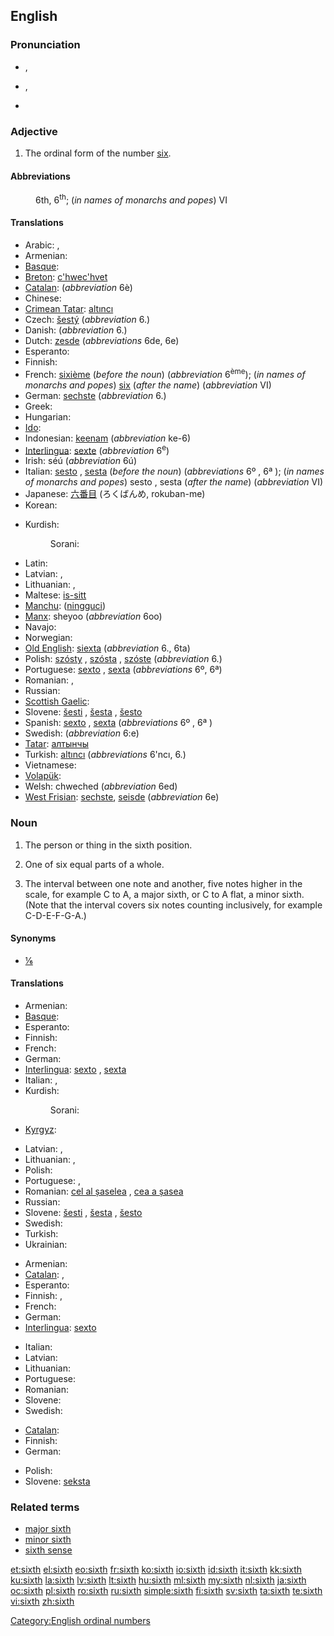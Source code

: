 {{wikipedia}}
==English==
{{ordinalbox|en|5th|6th|7th|fifth|seventh|card=six}}

===Pronunciation===
* {{a|UK}} {{IPA|/sɪksθ/|/sɪkθ/}}, {{SAMPA|/sIksT/|/sIkT/}}
* {{a|US}} {{IPA|/sɪksθ/}}, {{SAMPA|/sIksT/}}
*: {{audio|en-us-sixth.ogg|Audio (US)}}
* {{rhymes|ɪksθ}}

===Adjective===
{{en-adj|-}}

# The ordinal form of the number [[six]].

====Abbreviations====
: 6th, 6<sup>th</sup>; (''in names of monarchs and popes'') VI

====Translations====
{{trans-top|sixth}}
* Arabic: {{Arab|[[سادِس]]}} {{IPAchar|(saːdis)}} {{m}}, {{Arab|[[َسادِسَة]]}} {{IPAchar|(saːdisa)}}  {{f}}
* Armenian: {{t-|hy|վեցերորդ|tr=vec'erord}}
* [[Basque]]: {{t|eu|seigarren|xs=Basque}}
* [[Breton]]: [[c'hwec'hvet]]
* [[Catalan]]: {{t-|ca|sisè|m}} (''abbreviation'' 6è) {{t-|ca|sext|m}}
* Chinese: {{t|cmn|第六|tr=dìliù|sc=Hani}}
* [[Crimean Tatar]]: [[altıncı]]
* Czech: [[šestý]] (''abbreviation'' 6.)
* Danish: {{t|da|sjette}} (''abbreviation'' 6.)
* Dutch: [[zesde]] (''abbreviations'' 6de, 6e)
* Esperanto: {{t+|eo|sesa|xs=Esperanto}}
* Finnish: {{t+|fi|kuudes}}
* French: [[sixième]] (''before the noun'') (''abbreviation'' 6<sup>ème</sup>); (''in names of monarchs and popes'') [[six]] (''after the name'') (''abbreviation'' VI)
* German: [[sechste]] (''abbreviation'' 6.)
* Greek: {{t|el|έκτος|tr=ektos|sc=Grek}}
* Hungarian: {{t+|hu|hatodik}}
* [[Ido]]: {{t+|io|sisesma|xs=Ido}}
* Indonesian: [[keenam]] (''abbreviation'' ke-6)
* [[Interlingua]]: [[sexte]] (''abbreviation'' 6<sup>e</sup>)
* Irish: séú (''abbreviation'' 6ú)
* Italian: [[sesto]] {{m}}, [[sesta]] {{f}} (''before the noun'') (''abbreviations'' 6º {{m}}, 6ª {{f}}); (''in names of monarchs and popes'') sesto {{m}}, sesta {{f}} (''after the name'') (''abbreviation'' VI)
* Japanese: [[六番目]] (ろくばんめ, rokuban-me)
* Korean: {{t+|ko|여섯째|tr=yeolseosjjae|sc=Hang}}
{{trans-mid}}
* Kurdish:
*: Sorani: {{t|ku|شه‌شه‌م|tr=shasham|sc=ku-Arab}}
* Latin: {{t+|la|sextus}}
* Latvian: {{t|lv|sestais|m}}, {{t|lv|sestā|f}}
* Lithuanian: {{t+|lt|šeštas|m|xs=Lithuanian}}, {{t+|lt|šešta|f|xs=Lithuanian}}
* Maltese: [[is-sitt]]
* [[Manchu]]: ([[ningguci]])
* [[Manx]]: sheyoo (''abbreviation'' 6oo)
* Navajo: {{tø|nv|hastą́ą́ góneʼ}}
* Norwegian: {{t-|no|sjette}}
* [[Old English]]: [[siexta]] (''abbreviation'' 6., 6ta)
* Polish: [[szósty]] {{m}}, [[szósta]] {{f}}, [[szóste]] {{n}} (''abbreviation'' 6.)
* Portuguese: [[sexto]] {{m}}, [[sexta]] {{f}} (''abbreviations'' 6º, 6ª)
* Romanian: {{t+|ro|șaselea|m}}, {{t-|ro|șasea|f}}
* Russian: {{t+|ru|шестой|tr=šestój}}
* [[Scottish Gaelic]]: {{t-|gd|siathamh|xs=Scottish Gaelic}}
* Slovene: [[šesti]] {{m}}, [[šesta]] {{f}}, [[šesto]] {{n}}
* Spanish: [[sexto]] {{m}}, [[sexta]] {{f}} (''abbreviations'' 6º {{m}}, 6ª {{f}})
* Swedish: {{t|sv|sjätte}} (''abbreviation'' 6:e)
* [[Tatar]]: [[алтынчы]]
* Turkish: [[altıncı]] (''abbreviations'' 6'ncı, 6.)
* Vietnamese: {{t+|vi|thứ sáu|xs=Vietnamese}}
* [[Volapük]]: {{t|vo|mälid}}
* Welsh: chweched (''abbreviation'' 6ed)
* [[West Frisian]]: [[sechste]], [[seisde]] (''abbreviation'' 6e)
{{trans-bottom}}

===Noun===
{{en-noun}}

# {{qualifier|not used in the plural}} The person or thing in the sixth position.
# One of six equal parts of a whole.
# {{music}} The interval between one note and another, five notes higher in the scale, for example C to A, a major sixth, or C to A flat, a minor sixth.  (Note that the interval covers six notes counting inclusively, for example C-D-E-F-G-A.)

====Synonyms====
* {{sense|one of six equal parts}} [[⅙]]

====Translations====
{{trans-top|person or thing in sixth place}}
* Armenian: {{t-|hy|վեցերորդ|tr=vec'erord}}
* [[Basque]]: {{t|eu|seigarren|xs=Basque}}
* Esperanto: {{t|eo|sesa}}
* Finnish: {{t+|fi|kuudes}}
* French: {{t+|fr|sixième|m|f}}
* German: {{t-|de|Sechster|m}}
* [[Interlingua]]: [[sexto]] {{m}}, [[sexta]] {{f}}
* Italian: {{t+|it|sesto|m}}, {{t+|it|sesta|f}}
* Kurdish:
*: Sorani: {{t|ku|شه‌شه‌م|tr=shasham|sc=ku-Arab}}
* [[Kyrgyz]]: {{t|ky|алтынчы|tr=altınçı|sc=Cyrl}}
{{trans-mid}}
* Latvian: {{t|lv|sestais}}, {{t|lv|sestā|f}}
* Lithuanian: {{t+|lt|šeštas|m|xs=Lithuanian}}, {{t+|lt|šešta|f|xs=Lithuanian}}
* Polish: {{t+|pl|szósty|m}}
* Portuguese: {{t+|pt|sexto|m}}, {{t+|pt|sexta|f}}
* Romanian: [[cel al șaselea]] {{m}}, [[cea a șasea]] {{f}}
* Russian: {{t|ru|шестой|m|tr=shyestóy|sc=Cyrl}}
* Slovene: [[šesti]] {{m}}, [[šesta]] {{f}}, [[šesto]] {{n}}
* Swedish: {{t+|sv|sexa|c}}
* Turkish: {{t|tr|altıncı}}
* Ukrainian: {{t|uk|шостий|m|sc=Cyrl}}
{{trans-bottom}}

{{trans-top|one of six equal parts of a whole}}
* Armenian: {{t-|hy|վեցերորդ|tr=vec'erord}}
* [[Catalan]]: {{t-|ca|sisè|m}}, {{t-|ca|sext|m}}
* Esperanto: {{t-|eo|sesono|xs=Esperanto}}
* Finnish: {{t-|fi|kuudennes}}, {{t-|fi|kuudesosa}}
* French: {{t+|fr|sixième|m}}
* German: {{t-|de|Sechstel|n}}
* [[Interlingua]]: [[sexto]]
{{trans-mid}}
* Italian: {{t+|it|sesto|m}}
* Latvian: {{t|lv|sestā daļa|f}}
* Lithuanian: {{t+|lt|šeštadalis|m|xs=Lithuanian}}
* Portuguese: {{t+|pt|sexto|m}}
* Romanian: {{t|ro|șesime|f}}
* Slovene: {{t-|sl|šestina|f}}
* Swedish: {{t+|sv|sjättedel|c}}
{{trans-bottom}}

{{trans-top|interval}}
* [[Catalan]]: {{t-|ca|sexta|f}}
* Finnish: {{t|fi|seksti}}
* German: {{t-|de|Sexte|f}}
{{trans-mid}}
* Polish: {{t-|pl|seksta|f}}
* Slovene: [[seksta]] {{f}}
{{trans-bottom}}

===Related terms===
* [[major sixth]]
* [[minor sixth]]
* [[sixth sense]]

[[Category:English ordinal numbers]]

[[et:sixth]]
[[el:sixth]]
[[eo:sixth]]
[[fr:sixth]]
[[ko:sixth]]
[[io:sixth]]
[[id:sixth]]
[[it:sixth]]
[[kk:sixth]]
[[ku:sixth]]
[[la:sixth]]
[[lv:sixth]]
[[lt:sixth]]
[[hu:sixth]]
[[ml:sixth]]
[[my:sixth]]
[[nl:sixth]]
[[ja:sixth]]
[[oc:sixth]]
[[pl:sixth]]
[[ro:sixth]]
[[ru:sixth]]
[[simple:sixth]]
[[fi:sixth]]
[[sv:sixth]]
[[ta:sixth]]
[[te:sixth]]
[[vi:sixth]]
[[zh:sixth]]